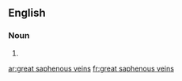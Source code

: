 ==English==

===Noun===
{{head|en}}

# {{plural of|great saphenous vein}}

[[ar:great saphenous veins]]
[[fr:great saphenous veins]]
